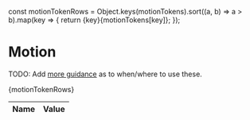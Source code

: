 const motionTokenRows = Object.keys(motionTokens).sort((a, b) => a > b).map(key => {
  return <tr><th scope="row">{key}</th><td>{motionTokens[key]}</td></tr>;
});

<Meta title="Design Tokens/Motion"/>

# Motion

TODO: Add [more guidance](https://www.smashingmagazine.com/2019/02/animation-design-system/) as to when/where to use these.

<table>
  <thead>
    <th>Name</th>
    <th>Value</th>
  </thead>
  <tbody>{motionTokenRows}</tbody>
</table>
